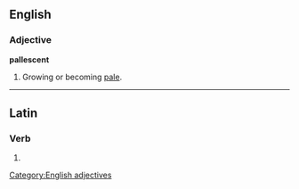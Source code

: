 ==English==

===Adjective===
'''pallescent'''

# Growing or becoming [[pale]].

[[Category:English adjectives]]

----
==Latin==

===Verb===
{{la-verb-form|pallēscent}}

# {{conjugation of|pallesco|pallēscō|3|p|fut|act|ind|lang=la}}
{{rfc-auto}}